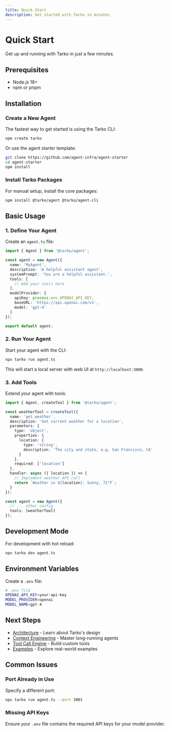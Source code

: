 ```yaml
---
title: Quick Start
description: Get started with Tarko in minutes
---
```


# Quick Start

Get up and running with Tarko in just a few minutes.

## Prerequisites

- Node.js 18+ 
- npm or pnpm

## Installation

### Create a New Agent

The fastest way to get started is using the Tarko CLI:

```bash
npm create tarko
```

Or use the agent starter template:

```bash
git clone https://github.com/agent-infra/agent-starter
cd agent-starter
npm install
```

### Install Tarko Packages

For manual setup, install the core packages:

```bash
npm install @tarko/agent @tarko/agent-cli
```

## Basic Usage

### 1. Define Your Agent

Create an `agent.ts` file:

```typescript
import { Agent } from '@tarko/agent';

const agent = new Agent({
  name: 'MyAgent',
  description: 'A helpful assistant agent',
  systemPrompt: 'You are a helpful assistant.',
  tools: [
    // Add your tools here
  ],
  modelProvider: {
    apiKey: process.env.OPENAI_API_KEY,
    baseURL: 'https://api.openai.com/v1',
    model: 'gpt-4'
  }
});

export default agent;
```

### 2. Run Your Agent

Start your agent with the CLI:

```bash
npx tarko run agent.ts
```

This will start a local server with web UI at `http://localhost:3000`.

### 3. Add Tools

Extend your agent with tools:

```typescript
import { Agent, createTool } from '@tarko/agent';

const weatherTool = createTool({
  name: 'get_weather',
  description: 'Get current weather for a location',
  parameters: {
    type: 'object',
    properties: {
      location: {
        type: 'string',
        description: 'The city and state, e.g. San Francisco, CA'
      }
    },
    required: ['location']
  },
  handler: async ({ location }) => {
    // Implement weather API call
    return `Weather in ${location}: Sunny, 72°F`;
  }
});

const agent = new Agent({
  // ... other config
  tools: [weatherTool]
});
```

## Development Mode

For development with hot reload:

```bash
npx tarko dev agent.ts
```

## Environment Variables

Create a `.env` file:

```bash
# .env file
OPENAI_API_KEY=your-api-key
MODEL_PROVIDER=openai
MODEL_NAME=gpt-4
```

## Next Steps

- [Architecture](/guide/architecture) - Learn about Tarko's design
- [Context Engineering](/guide/context-engineering) - Master long-running agents
- [Tool Call Engine](/guide/tool-call-engine) - Build custom tools
- [Examples](/examples/getting-started) - Explore real-world examples

## Common Issues

### Port Already in Use

Specify a different port:

```bash
npx tarko run agent.ts --port 3001
```

### Missing API Keys

Ensure your `.env` file contains the required API keys for your model provider.
